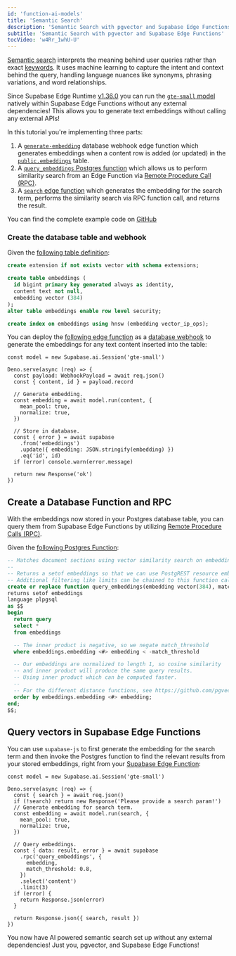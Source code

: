 ```yaml
---
id: 'function-ai-models'
title: 'Semantic Search'
description: 'Semantic Search with pgvector and Supabase Edge Functions'
subtitle: 'Semantic Search with pgvector and Supabase Edge Functions'
tocVideo: 'w4Rr_1whU-U'
---
```


[Semantic search](/docs/guides/ai/semantic-search) interprets the meaning behind user queries rather than exact [keywords](/docs/guides/ai/keyword-search). It uses machine learning to capture the intent and context behind the query, handling language nuances like synonyms, phrasing variations, and word relationships.

Since Supabase Edge Runtime [v1.36.0](https://github.com/supabase/edge-runtime/releases/tag/v1.36.0) you can run the [`gte-small` model](https://huggingface.co/Supabase/gte-small) natively within Supabase Edge Functions without any external dependencies! This allows you to generate text embeddings without calling any external APIs!

In this tutorial you're implementing three parts:

1. A [`generate-embedding`](https://github.com/supabase/supabase/tree/master/examples/ai/edge-functions/supabase/functions/generate-embedding/index.ts) database webhook edge function which generates embeddings when a content row is added (or updated) in the [`public.embeddings`](https://github.com/supabase/supabase/tree/master/examples/ai/edge-functions/supabase/migrations/20240408072601_embeddings.sql) table.
2. A [`query_embeddings` Postgres function](https://github.com/supabase/supabase/tree/master/examples/ai/edge-functions/supabase/migrations/20240410031515_vector-search.sql) which allows us to perform similarity search from an Edge Function via [Remote Procedure Call (RPC)](/docs/guides/database/functions?language=js).
3. A [`search` edge function](https://github.com/supabase/supabase/tree/master/examples/ai/edge-functions/supabase/functions/search/index.ts) which generates the embedding for the search term, performs the similarity search via RPC function call, and returns the result.

You can find the complete example code on [GitHub](https://github.com/supabase/supabase/tree/master/examples/ai/edge-functions)

### Create the database table and webhook

Given the [following table definition](https://github.com/supabase/supabase/blob/master/examples/ai/edge-functions/supabase/migrations/20240408072601_embeddings.sql):

```sql
create extension if not exists vector with schema extensions;

create table embeddings (
  id bigint primary key generated always as identity,
  content text not null,
  embedding vector (384)
);
alter table embeddings enable row level security;

create index on embeddings using hnsw (embedding vector_ip_ops);
```

You can deploy the [following edge function](https://github.com/supabase/supabase/blob/master/examples/ai/edge-functions/supabase/functions/generate-embedding/index.ts) as a [database webhook](/docs/guides/database/webhooks) to generate the embeddings for any text content inserted into the table:

```tsx
const model = new Supabase.ai.Session('gte-small')

Deno.serve(async (req) => {
  const payload: WebhookPayload = await req.json()
  const { content, id } = payload.record

  // Generate embedding.
  const embedding = await model.run(content, {
    mean_pool: true,
    normalize: true,
  })

  // Store in database.
  const { error } = await supabase
    .from('embeddings')
    .update({ embedding: JSON.stringify(embedding) })
    .eq('id', id)
  if (error) console.warn(error.message)

  return new Response('ok')
})
```

## Create a Database Function and RPC

With the embeddings now stored in your Postgres database table, you can query them from Supabase Edge Functions by utilizing [Remote Procedure Calls (RPC)](/docs/guides/database/functions?language=js).

Given the [following Postgres Function](https://github.com/supabase/supabase/blob/master/examples/ai/edge-functions/supabase/migrations/20240410031515_vector-search.sql):

```sql
-- Matches document sections using vector similarity search on embeddings
--
-- Returns a setof embeddings so that we can use PostgREST resource embeddings (joins with other tables)
-- Additional filtering like limits can be chained to this function call
create or replace function query_embeddings(embedding vector(384), match_threshold float)
returns setof embeddings
language plpgsql
as $$
begin
  return query
  select *
  from embeddings

  -- The inner product is negative, so we negate match_threshold
  where embeddings.embedding <#> embedding < -match_threshold

  -- Our embeddings are normalized to length 1, so cosine similarity
  -- and inner product will produce the same query results.
  -- Using inner product which can be computed faster.
  --
  -- For the different distance functions, see https://github.com/pgvector/pgvector
  order by embeddings.embedding <#> embedding;
end;
$$;
```

## Query vectors in Supabase Edge Functions

You can use `supabase-js` to first generate the embedding for the search term and then invoke the Postgres function to find the relevant results from your stored embeddings, right from your [Supabase Edge Function](https://github.com/supabase/supabase/blob/master/examples/ai/edge-functions/supabase/functions/search/index.ts):

```tsx
const model = new Supabase.ai.Session('gte-small')

Deno.serve(async (req) => {
  const { search } = await req.json()
  if (!search) return new Response('Please provide a search param!')
  // Generate embedding for search term.
  const embedding = await model.run(search, {
    mean_pool: true,
    normalize: true,
  })

  // Query embeddings.
  const { data: result, error } = await supabase
    .rpc('query_embeddings', {
      embedding,
      match_threshold: 0.8,
    })
    .select('content')
    .limit(3)
  if (error) {
    return Response.json(error)
  }

  return Response.json({ search, result })
})
```

You now have AI powered semantic search set up without any external dependencies! Just you, pgvector, and Supabase Edge Functions!
